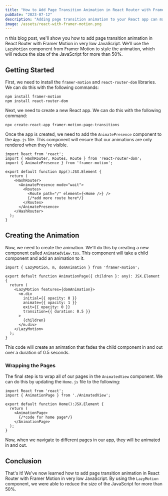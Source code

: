 ```yaml
---
title: "How to Add Page Transition Animation in React Router with Framer Motion"
pubDate: "2023-07-12"
description: "Adding page transition animation to your React app can make it more visually appealing and engaging. Framer Motion is a great library for creating animations in React, and it's easy to use with React Router we use minimum JavaScript for that."
image: /assets/react-with-framer-motion.png
---
```


n this blog post, we'll show you how to add page transition animation in React Router with Framer Motion in very low JavaScript. We'll use the `LazyMotion` component from Framer Motion to style the animation, which will reduce the size of the JavaScript for more than 50%.

## Getting Started

First, we need to install the `framer-motion` and `react-router-dom` libraries. We can do this with the following commands:
```shell
npm install framer-motion
npm install react-router-dom
```
Next, we need to create a new React app. We can do this with the following command:

```shell
npx create-react-app framer-motion-page-transitions
```
Once the app is created, we need to add the `AnimatePresence` component to the `App.js` file. This component will ensure that our animations are only rendered when they're visible.

```tsx
import React from 'react';
import { HashRouter, Routes, Route } from 'react-router-dom';
import { AnimatePresence } from 'framer-motion';

export default function App():JSX.Element {
  return (
    <HashRouter>
      <AnimatePresence mode="wait">
        <Routes>
          <Route path="/" element={<Home />} />
          {/*add more route here*/}
        </Routes>
      </AnimatePresence>
    </HashRouter>
  );
}
```
## Creating the Animation

Now, we need to create the animation. We'll do this by creating a new component called `AnimatedView.tsx`. This component will take a child component and add an animation to it.

```tsx
import { LazyMotion, m, domAnimation } from 'framer-motion';

export default function AnimationPage({ children }: any): JSX.Element {
  return (
    <LazyMotion features={domAnimation}>
      <m.div
        initial={{ opacity: 0 }}
        animate={{ opacity: 1 }}
        exit={{ opacity: 0 }}
        transition={{ duration: 0.5 }}
      >
        {children}
      </m.div>
    </LazyMotion>
  );
}
```
This code will create an animation that fades the child component in and out over a duration of 0.5 seconds.

### Wrapping the Pages

The final step is to wrap all of our pages in the `AnimatedView` component. We can do this by updating the `Home.js` file to the following:

```tsx
import React from 'react';
import { AnimationPage } from './AnimatedView';

export default function Home():JSX.Element {
  return (
    <AnimationPage>
      {/*code for home page*/}
    </AnimationPage>
  );
}
```
Now, when we navigate to different pages in our app, they will be animated in and out.

## Conclusion
That's it! We've now learned how to add page transition animation in React Router with Framer Motion in very low JavaScript. By using the `LazyMotion` component, we were able to reduce the size of the JavaScript for more than 50%.

